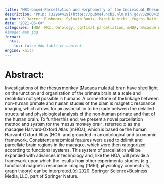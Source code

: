 ```yaml
---
title: "MRI-based Parcellation and Morphometry of the Individual Rhesus Monkey Brain: the macaque Harvard-Oxford Atlas (mHOA), a translational system referencing a standardized ontology"
description: "PMID: [32960419](https://pubmed.ncbi.nlm.nih.gov/32960419/){target='_blank'}    DOI: [10.1007/s11682-020-00357-9](https://doi.org/10.1007/s11682-020-00357-9){target='_blank'}"
author: R Jarrett Rushmore, Sylvain Bouix, Marek Kubicki, Yogesh Rathi, Douglas L Rosene, Edward H Yeterian, Nikos Makris
date: "2021-06-00"
categories: [HOA, MRI, Ontology, cortical parcellation, mHOA, macaque monkey]
#image: map.jpg
format:
  html:
    toc: false #No table of content
engine: knitr
---
```


# Abstract:

Investigations of the rhesus monkey (Macaca mulatta) brain have shed light on the function and organization of the primate brain at a scale and resolution not yet possible in humans. A cornerstone of the linkage between non-human primate and human studies of the brain is magnetic resonance imaging, which allows for an association to be made between the detailed structural and physiological analysis of the non-human primate and that of the human brain. To further this end, we present a novel parcellation method and system for the rhesus monkey brain, referred to as the macaque Harvard-Oxford Atlas (mHOA), which is based on the human Harvard-Oxford Atlas (HOA) and grounded in an ontological and taxonomic framework. Consistent anatomical features were used to delimit and parcellate brain regions in the macaque, which were then categorized according to functional systems. This system of parcellation will be expanded with advances in technology and, like the HOA, will provide a framework upon which the results from other experimental studies (e.g., functional magnetic resonance imaging (fMRI), physiology, connectivity, graph theory) can be interpreted.(c) 2020. Springer Science+Business Media, LLC, part of Springer Nature.
        